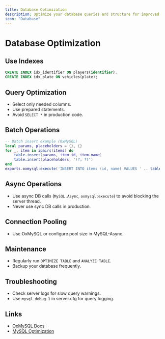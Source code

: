 ```yaml
---
title: Database Optimization
description: Optimize your database queries and structure for improved server performance.
icon: "Database"
---
```


# Database Optimization

## Use Indexes

```sql
CREATE INDEX idx_identifier ON players(identifier);
CREATE INDEX idx_plate ON vehicles(plate);
```

## Query Optimization

- Select only needed columns.
- Use prepared statements.
- Avoid `SELECT *` in production code.

## Batch Operations

```lua
-- Batch insert example (OxMySQL)
local params, placeholders = {}, {}
for _, item in ipairs(items) do
    table.insert(params, item.id, item.name)
    table.insert(placeholders, '(?, ?)')
end
exports.oxmysql:execute('INSERT INTO items (id, name) VALUES ' .. table.concat(placeholders, ','), params)
```

## Async Operations

- Use async DB calls (`MySQL.Async`, `oxmysql:execute`) to avoid blocking the server thread.
- Never use sync DB calls in production.

## Connection Pooling

- Use OxMySQL or configure pool size in MySQL-Async.

## Maintenance

- Regularly run `OPTIMIZE TABLE` and `ANALYZE TABLE`.
- Backup your database frequently.

## Troubleshooting

- Check server logs for slow query warnings.
- Use `mysql_debug 1` in server.cfg for query logging.

## Links

- [OxMySQL Docs](https://overextended.github.io/oxmysql/)
- [MySQL Optimization](https://dev.mysql.com/doc/refman/8.0/en/optimization.html)
